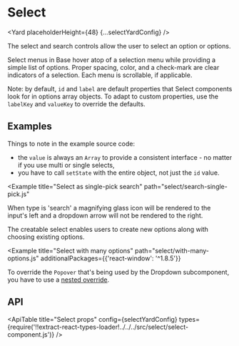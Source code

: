<!--
Copyright (c) 2018-2020 Uber Technologies, Inc.

This source code is licensed under the MIT license found in the
LICENSE file in the root directory of this source tree.
-->






# Select

<Yard placeholderHeight={48} {...selectYardConfig} />

The select and search controls allow the user to select an option or options.

Select menus in Base hover atop of a selection menu while providing a simple list of options.
Proper spacing, color, and a check-mark are clear indicators of a selection. Each menu is
scrollable, if applicable.

Note: by default, `id` and `label` are default properties that Select components look for in options array objects. To adapt to custom properties, use the `labelKey` and `valueKey` to override the defaults.

## Examples

<Example title="Select basic usage" path="select/controlled.js">
  <SelectControlled />
</Example>

Things to note in the example source code:

- the `value` is always an `Array` to provide a consistent interface - no matter if you use multi or single selects,
- you have to call `setState` with the entire object, not just the `id` value.

<Example
  title="Select as single-pick search"
  path="select/search-single-pick.js"
>
  <SelectSinglePickSearch />
</Example>

When type is 'search' a magnifying glass icon will be rendered to the input's left and a dropdown
arrow will not be rendered to the right.

<Example title="Select with custom labels" path="select/label.js">
  <SelectLabel />
</Example>

<Example title="Select creatable" path="select/creatable.js">
  <SelectCreatable />
</Example>

The creatable select enables users to create new options along with choosing
existing options.

<Example title="Select as multi-pick search" path="select/search-multi-pick.js">
  <SelectMultiPickSearch />
</Example>

<Example title="Select creatable multi-pick" path="select/creatable-multi.js">
  <SelectCreatableMulti />
</Example>

<Example title="Select sizes" path="select/sizes.js">
  <SelectSizes />
</Example>

<Example title="Select with grouped options" path="select/grouped.js">
  <SelectGrouped />
</Example>

<Example title="Select similar to native select" path="select/native.js">
  <SelectNative />
</Example>

<Example title="Focus and ref" path="select/focus.js">
  <SelectFocus />
</Example>

<Example title="Select uncontrolled example" path="select/uncontrolled.js">
  <SelectUncontrolled />
</Example>

<Example
  title="Select with many options"
  path="select/with-many-options.js"
  additionalPackages={{'react-window': '^1.8.5'}}
>
  <SelectWithManyOptions />
</Example>

<Example title="Select with async options" path="select/async-options.js">
  <SelectAsyncOptions />
</Example>

<Example title="Select in a modal dialog" path="select/in-modal.js">
  <SelectInModal />
</Example>

<Example title="Select with overridden menu" path="select/overridden.js">
  <SelectOverridden />
</Example>

<Example title="Select dropdown overrides" path="select/overridden-dropdown.js">
  <SelectOverriddenDropdown />
</Example>

To override the `Popover` that's being used by the Dropdown subcomponent, you have to use a [nested override](/guides/understanding-overrides/#override-nested-components).

## API

<ApiTable
  title="Select props"
  config={selectYardConfig}
  types={require('!!extract-react-types-loader!../../../src/select/select-component.js')}
/>

<Exports
  component={SelectExports}
  title="Select exports"
  path="baseui/select"
/>
